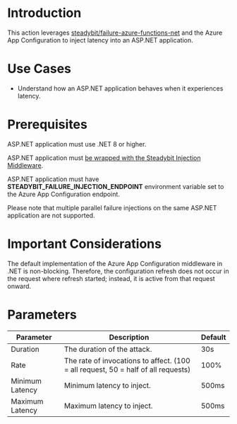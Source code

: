 # Introduction

This action leverages [steadybit/failure-azure-functions-net](https://github.com/steadybit/failure-azure-functions-net) and the Azure App Configuration to inject latency into an ASP.NET application.

# Use Cases

- Understand how an ASP.NET application behaves when it experiences latency.

# Prerequisites

ASP.NET application must use .NET 8 or higher.

ASP.NET application must [be wrapped with the Steadybit Injection Middleware](https://github.com/steadybit/failure-azure-functions-net).

ASP.NET application must have **STEADYBIT_FAILURE_INJECTION_ENDPOINT** environment variable set to the Azure App Configuration endpoint.

Please note that multiple parallel failure injections on the same ASP.NET application are not supported.

# Important Considerations

The default implementation of the Azure App Configuration middleware in .NET is non-blocking. Therefore, the configuration refresh
does not occur in the request where refresh started; instead, it is active from that request onward.

# Parameters

| Parameter       | Description                                                                       | Default |
| --------------- | --------------------------------------------------------------------------------- | ------- |
| Duration        | The duration of the attack.                                                       | 30s     |
| Rate            | The rate of invocations to affect. (100 = all request, 50 = half of all requests) | 100%    |
| Minimum Latency | Minimum latency to inject.                                                        | 500ms   |
| Maximum Latency | Maximum latency to inject.                                                        | 500ms   |
